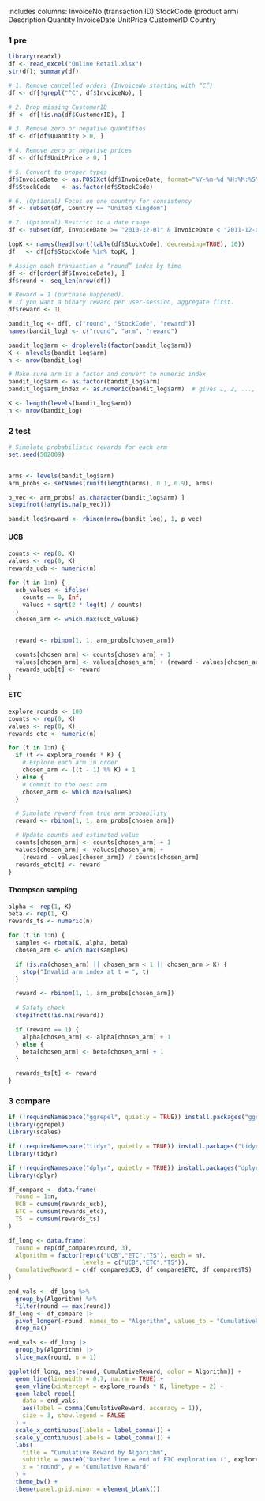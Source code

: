 includes columns:
InvoiceNo (transaction ID)
StockCode (product arm)
Description
Quantity
InvoiceDate
UnitPrice
CustomerID
Country



### 1 pre
```r
library(readxl)
df <- read_excel("Online Retail.xlsx")
str(df); summary(df)
```

```r
# 1. Remove cancelled orders (InvoiceNo starting with “C”)
df <- df[!grepl("^C", df$InvoiceNo), ]

# 2. Drop missing CustomerID
df <- df[!is.na(df$CustomerID), ]

# 3. Remove zero or negative quantities
df <- df[df$Quantity > 0, ]

# 4. Remove zero or negative prices
df <- df[df$UnitPrice > 0, ]
```


```r
# 5. Convert to proper types
df$InvoiceDate <- as.POSIXct(df$InvoiceDate, format="%Y-%m-%d %H:%M:%S")
df$StockCode   <- as.factor(df$StockCode)

# 6. (Optional) Focus on one country for consistency
df <- subset(df, Country == "United Kingdom")

# 7. (Optional) Restrict to a date range
df <- subset(df, InvoiceDate >= "2010-12-01" & InvoiceDate < "2011-12-01")
```

```r
topK <- names(head(sort(table(df$StockCode), decreasing=TRUE), 10))
df   <- df[df$StockCode %in% topK, ]
```

```r
# Assign each transaction a “round” index by time
df <- df[order(df$InvoiceDate), ]
df$round <- seq_len(nrow(df))

# Reward = 1 (purchase happened).  
# If you want a binary reward per user‐session, aggregate first.
df$reward <- 1L

bandit_log <- df[, c("round", "StockCode", "reward")]
names(bandit_log) <- c("round", "arm", "reward")

bandit_log$arm <- droplevels(factor(bandit_log$arm))
K <- nlevels(bandit_log$arm)
n <- nrow(bandit_log)
```

```r
# Make sure arm is a factor and convert to numeric index
bandit_log$arm <- as.factor(bandit_log$arm)
bandit_log$arm_index <- as.numeric(bandit_log$arm)  # gives 1, 2, ..., K

K <- length(levels(bandit_log$arm))
n <- nrow(bandit_log)
```

### 2 test
```r
# Simulate probabilistic rewards for each arm
set.seed(502009)


arms <- levels(bandit_log$arm)            
arm_probs <- setNames(runif(length(arms), 0.1, 0.9), arms)

p_vec <- arm_probs[ as.character(bandit_log$arm) ]
stopifnot(!any(is.na(p_vec)))

bandit_log$reward <- rbinom(nrow(bandit_log), 1, p_vec)
```

#### UCB
```r
counts <- rep(0, K)
values <- rep(0, K)
rewards_ucb <- numeric(n)

for (t in 1:n) {
  ucb_values <- ifelse(
    counts == 0, Inf,
    values + sqrt(2 * log(t) / counts)
  )
  chosen_arm <- which.max(ucb_values)


  reward <- rbinom(1, 1, arm_probs[chosen_arm])

  counts[chosen_arm] <- counts[chosen_arm] + 1
  values[chosen_arm] <- values[chosen_arm] + (reward - values[chosen_arm]) / counts[chosen_arm]
  rewards_ucb[t] <- reward
}
```

#### ETC 
```r
explore_rounds <- 100
counts <- rep(0, K)
values <- rep(0, K)
rewards_etc <- numeric(n)

for (t in 1:n) {
  if (t <= explore_rounds * K) {
    # Explore each arm in order
    chosen_arm <- ((t - 1) %% K) + 1
  } else {
    # Commit to the best arm
    chosen_arm <- which.max(values)
  }

  # Simulate reward from true arm probability
  reward <- rbinom(1, 1, arm_probs[chosen_arm])

  # Update counts and estimated value
  counts[chosen_arm] <- counts[chosen_arm] + 1
  values[chosen_arm] <- values[chosen_arm] + 
    (reward - values[chosen_arm]) / counts[chosen_arm]
  rewards_etc[t] <- reward
}
```

#### Thompson sampling
```r
alpha <- rep(1, K)
beta <- rep(1, K)
rewards_ts <- numeric(n)

for (t in 1:n) {
  samples <- rbeta(K, alpha, beta)
  chosen_arm <- which.max(samples)

  if (is.na(chosen_arm) || chosen_arm < 1 || chosen_arm > K) {
    stop("Invalid arm index at t = ", t)
  }

  reward <- rbinom(1, 1, arm_probs[chosen_arm])
  
  # Safety check
  stopifnot(!is.na(reward))

  if (reward == 1) {
    alpha[chosen_arm] <- alpha[chosen_arm] + 1
  } else {
    beta[chosen_arm] <- beta[chosen_arm] + 1
  }

  rewards_ts[t] <- reward
}
```

### 3 compare
```r
if (!requireNamespace("ggrepel", quietly = TRUE)) install.packages("ggrepel")
library(ggrepel)
library(scales)

if (!requireNamespace("tidyr", quietly = TRUE)) install.packages("tidyr")
library(tidyr)

if (!requireNamespace("dplyr", quietly = TRUE)) install.packages("dplyr")
library(dplyr)

df_compare <- data.frame(
  round = 1:n,
  UCB = cumsum(rewards_ucb),
  ETC = cumsum(rewards_etc),
  TS  = cumsum(rewards_ts)
)

df_long <- data.frame(
  round = rep(df_compare$round, 3),
  Algorithm = factor(rep(c("UCB","ETC","TS"), each = n),
                     levels = c("UCB","ETC","TS")),
  CumulativeReward = c(df_compare$UCB, df_compare$ETC, df_compare$TS)
)

end_vals <- df_long %>%
  group_by(Algorithm) %>%
  filter(round == max(round)) 
df_long <- df_compare |>
  pivot_longer(-round, names_to = "Algorithm", values_to = "CumulativeReward") |>
  drop_na()

end_vals <- df_long |>
  group_by(Algorithm) |>
  slice_max(round, n = 1)

ggplot(df_long, aes(round, CumulativeReward, color = Algorithm)) +
  geom_line(linewidth = 0.7, na.rm = TRUE) +
  geom_vline(xintercept = explore_rounds * K, linetype = 2) +
  geom_label_repel(
    data = end_vals,
    aes(label = comma(CumulativeReward, accuracy = 1)),
    size = 3, show.legend = FALSE
  ) +
  scale_x_continuous(labels = label_comma()) +
  scale_y_continuous(labels = label_comma()) +
  labs(
    title = "Cumulative Reward by Algorithm",
    subtitle = paste0("Dashed line = end of ETC exploration (", explore_rounds, " × ", K, " rounds)"),
    x = "round", y = "Cumulative Reward"
  ) +
  theme_bw() +
  theme(panel.grid.minor = element_blank())
```


